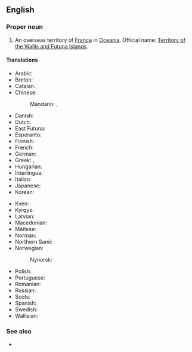 ==English==
{{wikipedia}}

===Proper noun===
{{en-proper noun}}

# {{senseid|en|Q35555}}An overseas territory of [[France]] in [[Oceania]]. Official name: [[Territory of the Wallis and Futuna Islands]].

====Translations====
{{trans-top|id=Q35555|an overseas territory of France in Oceania}}
* Arabic: {{t|ar|والس وفوتونا}}
* Breton: {{t|br|Wallis ha Futuna}}
* Catalan: {{t+|ca|Wallis i Futuna}}
* Chinese:
*: Mandarin: {{t|cmn|瓦利斯和富圖納群島|sc=Hani}}, {{t|cmn|瓦利斯和富图纳群岛|tr=Wǎlìsī hé Fùtúnà Qúndǎo|sc=Hani}}
* Danish: {{t|da|Wallis og Futunaøerne}}
* Dutch: {{t+|nl|Wallis en Futuna}}
* East Futuna: {{t|fud|Uvea mo Futuna}}
* Esperanto: {{t|eo|Valiso kaj Futuno}}
* Finnish: {{t|fi|[[Wallis]] [[ja]] [[Futuna]]}}
* French: {{t+|fr|Wallis-et-Futuna}}
* German: {{t+|de|Wallis und Futuna}}
* Greek: {{t|el|Βαλίς και Φουτούνα}}, {{t|el|Ουάλλις και Φουτούνα}}
* Hungarian: {{t+|hu|Wallis és Futuna}}
* Interlingua: {{t|ia|Wallis e Futuna}}
* Italian: {{t|it|Wallis e Futuna}}
* Japanese: {{t|ja|ワリー・エ・フトゥーナ諸島|tr=ワリー・エ・フトゥーナしょとう, warī e futūna shotō}}
* Korean: {{t|ko|^왈리스 ^퓌튀나|sc=Kore}}
{{trans-mid}}
* Kven: {{t|fkv|Wallis- ja Futunasaaret}}
* Kyrgyz: {{t+|ky|Уоллис жана Футуна}}
* Latvian: {{t|lv|Volisa un Futuna|f}}
* Macedonian: {{t|mk|Во́лис и Футу́на}}
* Maltese: {{t|mt|Wallis u Futuna}}
* Norman: {{t|nrf|Wallis et Futuna}}
* Northern Sami: {{t|se|Wallis ja Futuna}}
* Norwegian: {{t|no|Wallis- og Futunaøyene|f-p}}
*: Nynorsk: {{t|nn|Wallis- og Futunaøyane|f-p}}
* Polish: {{t|pl|Wallis i Futuna}}
* Portuguese: {{t+|pt|Wallis e Futuna}}
* Romanian: {{t|ro|Wallis și Futuna}}
* Russian: {{t|ru|острова́ Уо́ллис и Футу́на|m-p}}
* Scots: {{t|sco|Wallis an Futuna}}
* Spanish: {{t+|es|Wallis y Futuna}}
* Swedish: {{t+|sv|Wallis och Futuna}}
* Wallisian: {{t|wls|ʻUvea mo Futuna}}
{{trans-bottom}}

===See also===
* {{l|en|Appendix:Countries of the world|Countries of the world}}